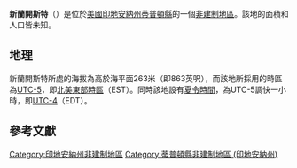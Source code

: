 {{noteTA
|G1=USState
|G2=地名
|G3=Unit
}}
{{Infobox settlement
|official_name            = 新蘭開斯特
|native_name = New Lancaster
|settlement_type          = [[非建制地區|非建制地區]]
|image_skyline            = 
|imagesize                = 
|image_map                = 
|mapsize                  = 
|pushpin_map              = USA Indiana
|pushpin_label            = 新蘭開斯特
|pushpin_label_position   = top
|pushpin_map_caption      = 新蘭開斯特在印地安納州的位置
|subdivision_type         = [[世界政區索引|國家]]
|subdivision_type1        = [[美国州份|州份]]
|subdivision_type2        = [[印地安納州行政区划|縣]]
|subdivision_name         = [[美国|美国]]
|subdivision_name1        = [[印地安納州|印地安納州]]
|subdivision_name2        = [[蒂普頓縣_(印地安納州)|蒂普頓縣]]
|elevation_ft             = 863
|elevation_m              = 263
|area_total_km2           = 
|area_total_sq_mi         = 
|area_land_km2            = 
|area_land_sq_mi          = 
|area_water_km2           = 
|area_water_sq_mi         = 
|population_as_of         = 2010
|population_footnotes     = 
|population_total         = 
|population_metro         = 
|population_density_km2   = auto
|population_density_sq_mi = auto
|timezone                 = [[北美东部时区|北美东部时区]]
|utc_offset               = -5
|coordinates              = {{coord|40|15|18|N|85|52|48|W|display=inline,title}}
| coor_pinpoint           = 
| coordinates_footnotes   = 
|timezone_DST             = EDT
|utc_offset_DST           = -4
|postal_code_type         = [[美國郵區編號|郵區編號]]
|postal_code              = 46036
|area_code                = {{link-en|电话区号765|Area code 765|765}}
|blank_name = [[地名信息系统|GNIS ID]]
|blank_info = 440071<ref name="GNIS">{{cite gnis|440071|New Lancaster}}</ref>
}}
'''新蘭開斯特'''（{{lang-en|New Lancaster}}）是位於[[美國|美國]][[印地安納州|印地安納州]][[蒂普頓縣_(印地安納州)|蒂普頓縣]]的一個[[非建制地區|非建制地區]]。該地的面積和人口皆未知。

== 地理 ==
新蘭開斯特所處的海拔為高於海平面263米（即863英呎），而該地所採用的時區為[[UTC-5|UTC-5]]，即[[北美東部時區|北美東部時區]]（EST）。同時該地設有[[夏令時間|夏令時間]]，為UTC-5調快一小時，即[[UTC-4|UTC-4]]（EDT）。

== 參考文獻 ==
{{reflist}}

{{蒂普頓縣 (印地安納州)}}

{{DEFAULTSORT:New Lancaster}}
[[Category:印地安納州非建制地區|Category:印地安納州非建制地區]]
[[Category:蒂普頓縣非建制地區_(印地安納州)|Category:蒂普頓縣非建制地區 (印地安納州)]]

{{Indiana-geo-stub}}